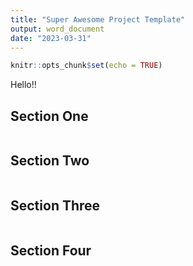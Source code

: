 ---
title: "Super Awesome Project Template"
output: word_document
date: "2023-03-31"
---

```{r setup, include=FALSE}
knitr::opts_chunk$set(echo = TRUE)
```

Hello!!  

## Section One

```{r student1}

```


## Section Two

```{r student2}

```

## Section Three

```{r student3}

```


## Section Four

```{r student4}

```